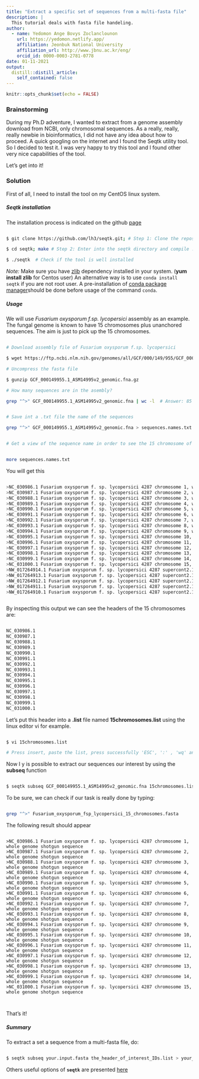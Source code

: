 ```yaml
---
title: "Extract a specific set of sequences from a multi-fasta file"
description: |
  This tutorial deals with fasta file handeling.
author:
  - name: Yedomon Ange Bovys Zoclanclounon
    url: https://yedomon.netlify.app/
    affiliation: Jeonbuk National University
    affiliation_url: http://www.jbnu.ac.kr/eng/
    orcid_id: 0000-0003-2781-0778
date: 01-11-2021
output:
  distill::distill_article:
    self_contained: false
---
```



```r
knitr::opts_chunk$set(echo = FALSE)

```

### Brainstorming 


During my Ph.D adventure, I wanted to extract from a genome assembly download from NCBI, only chromosomal sequences. As a really, really, really newbie in bioinformatics, I did not have any idea about how to proceed. A quick googling on the internet and I found the Seqtk utility tool. So I decided to test it. I was very happy to try this tool and I found other very nice capabilities of the tool.

Let's get into it!



### Solution

First of all, I need to install the tool on my CentOS linux system.


##### Seqtk installation 

The installation process is indicated on the github [page](https://github.com/lh3/seqtk)


```bash

$ git clone https://github.com/lh3/seqtk.git; # Step 1: Clone the repository

$ cd seqtk; make # Step 2: Enter into the seqtk directory and compile . 

$ ./seqtk  # Check if the tool is well installed

```

*Note:* Make sure you have [zlib](https://www.zlib.net/) dependency installed in your system. (**yum install zlib** for Centos user)
An alternative way is to use ```conda install seqtk``` if you are not root user. A pre-installation of [conda package manager](https://docs.conda.io/en/latest/)should be done before usage of the command `conda`.

##### Usage

We will use *Fusarium oxysporum f.sp. lycopersici* assembly as an example. The fungal genome is known to have 15 chromosomes plus unanchored sequences. The aim is just to pick up the 15 chromosomes.


```bash

# Download assembly file of Fusarium oxysporum f.sp. lycopersici

$ wget https://ftp.ncbi.nlm.nih.gov/genomes/all/GCF/000/149/955/GCF_000149955.1_ASM14995v2/GCF_000149955.1_ASM14995v2_genomic.fna.gz

# Uncompress the fasta file

$ gunzip GCF_000149955.1_ASM14995v2_genomic.fna.gz

# How many sequences are in the asembly?

grep "^>" GCF_000149955.1_ASM14995v2_genomic.fna | wc -l  # Answer: 85


# Save int a .txt file the name of the sequences

grep "^>" GCF_000149955.1_ASM14995v2_genomic.fna > sequences.names.txt


# Get a view of the sequence name in order to see the 15 chromosome of interest


more sequences.names.txt

```


You will get this




```bash

>NC_030986.1 Fusarium oxysporum f. sp. lycopersici 4287 chromosome 1, whole genome shotgun sequence
>NC_030987.1 Fusarium oxysporum f. sp. lycopersici 4287 chromosome 2, whole genome shotgun sequence
>NC_030988.1 Fusarium oxysporum f. sp. lycopersici 4287 chromosome 3, whole genome shotgun sequence
>NC_030989.1 Fusarium oxysporum f. sp. lycopersici 4287 chromosome 4, whole genome shotgun sequence
>NC_030990.1 Fusarium oxysporum f. sp. lycopersici 4287 chromosome 5, whole genome shotgun sequence
>NC_030991.1 Fusarium oxysporum f. sp. lycopersici 4287 chromosome 6, whole genome shotgun sequence
>NC_030992.1 Fusarium oxysporum f. sp. lycopersici 4287 chromosome 7, whole genome shotgun sequence
>NC_030993.1 Fusarium oxysporum f. sp. lycopersici 4287 chromosome 8, whole genome shotgun sequence
>NC_030994.1 Fusarium oxysporum f. sp. lycopersici 4287 chromosome 9, whole genome shotgun sequence
>NC_030995.1 Fusarium oxysporum f. sp. lycopersici 4287 chromosome 10, whole genome shotgun sequence
>NC_030996.1 Fusarium oxysporum f. sp. lycopersici 4287 chromosome 11, whole genome shotgun sequence
>NC_030997.1 Fusarium oxysporum f. sp. lycopersici 4287 chromosome 12, whole genome shotgun sequence
>NC_030998.1 Fusarium oxysporum f. sp. lycopersici 4287 chromosome 13, whole genome shotgun sequence
>NC_030999.1 Fusarium oxysporum f. sp. lycopersici 4287 chromosome 14, whole genome shotgun sequence
>NC_031000.1 Fusarium oxysporum f. sp. lycopersici 4287 chromosome 15, whole genome shotgun sequence
>NW_017264914.1 Fusarium oxysporum f. sp. lycopersici 4287 supercont2.114 genomic scaffold, whole genome shotgun sequence
>NW_017264913.1 Fusarium oxysporum f. sp. lycopersici 4287 supercont2.113 genomic scaffold, whole genome shotgun sequence
>NW_017264912.1 Fusarium oxysporum f. sp. lycopersici 4287 supercont2.112 genomic scaffold, whole genome shotgun sequence
>NW_017264911.1 Fusarium oxysporum f. sp. lycopersici 4287 supercont2.111 genomic scaffold, whole genome shotgun sequence
>NW_017264910.1 Fusarium oxysporum f. sp. lycopersici 4287 supercont2.110 genomic scaffold, whole genome shotgun sequence



```


By inspecting this output we can see the headers of the 15 chromosomes are:


```bash

NC_030986.1
NC_030987.1
NC_030988.1
NC_030989.1
NC_030990.1
NC_030991.1
NC_030992.1
NC_030993.1
NC_030994.1
NC_030995.1
NC_030996.1
NC_030997.1
NC_030998.1
NC_030999.1
NC_031000.1

```


Let's put this header into a **.list** file named **15chromosomes.list** using the linux editor vi for example.

```bash

$ vi 15chromosomes.list

# Press insert, paste the list, press successfully 'ESC', ':' , 'wq' and 'Enter' keys to save your created list.

````


Now I y is possible to extract our sequences our interest by using the  **subseq** function



```bash

$ seqtk subseq GCF_000149955.1_ASM14995v2_genomic.fna 15chromosomes.list > Fusarium_oxysporum_fsp_lycopersici_15_chromosomes.fasta


```


To be sure, we can check if our task is really done by typing:



```bash

grep "^>" Fusarium_oxysporum_fsp_lycopersici_15_chromosomes.fasta


```


The following result should appear


```

>NC_030986.1 Fusarium oxysporum f. sp. lycopersici 4287 chromosome 1, whole genome shotgun sequence
>NC_030987.1 Fusarium oxysporum f. sp. lycopersici 4287 chromosome 2, whole genome shotgun sequence
>NC_030988.1 Fusarium oxysporum f. sp. lycopersici 4287 chromosome 3, whole genome shotgun sequence
>NC_030989.1 Fusarium oxysporum f. sp. lycopersici 4287 chromosome 4, whole genome shotgun sequence
>NC_030990.1 Fusarium oxysporum f. sp. lycopersici 4287 chromosome 5, whole genome shotgun sequence
>NC_030991.1 Fusarium oxysporum f. sp. lycopersici 4287 chromosome 6, whole genome shotgun sequence
>NC_030992.1 Fusarium oxysporum f. sp. lycopersici 4287 chromosome 7, whole genome shotgun sequence
>NC_030993.1 Fusarium oxysporum f. sp. lycopersici 4287 chromosome 8, whole genome shotgun sequence
>NC_030994.1 Fusarium oxysporum f. sp. lycopersici 4287 chromosome 9, whole genome shotgun sequence
>NC_030995.1 Fusarium oxysporum f. sp. lycopersici 4287 chromosome 10, whole genome shotgun sequence
>NC_030996.1 Fusarium oxysporum f. sp. lycopersici 4287 chromosome 11, whole genome shotgun sequence
>NC_030997.1 Fusarium oxysporum f. sp. lycopersici 4287 chromosome 12, whole genome shotgun sequence
>NC_030998.1 Fusarium oxysporum f. sp. lycopersici 4287 chromosome 13, whole genome shotgun sequence
>NC_030999.1 Fusarium oxysporum f. sp. lycopersici 4287 chromosome 14, whole genome shotgun sequence
>NC_031000.1 Fusarium oxysporum f. sp. lycopersici 4287 chromosome 15, whole genome shotgun sequence



```





That's it!


##### Summary

To extract a set a sequence from a multi-fasta file, do:


```bash

$ seqtk subseq your.input.fasta the_header_of_interest_IDs.list > your_output.fasta

```

Others useful options of **`seqtk`** are presented [here](https://github.com/lh3/seqtk)














